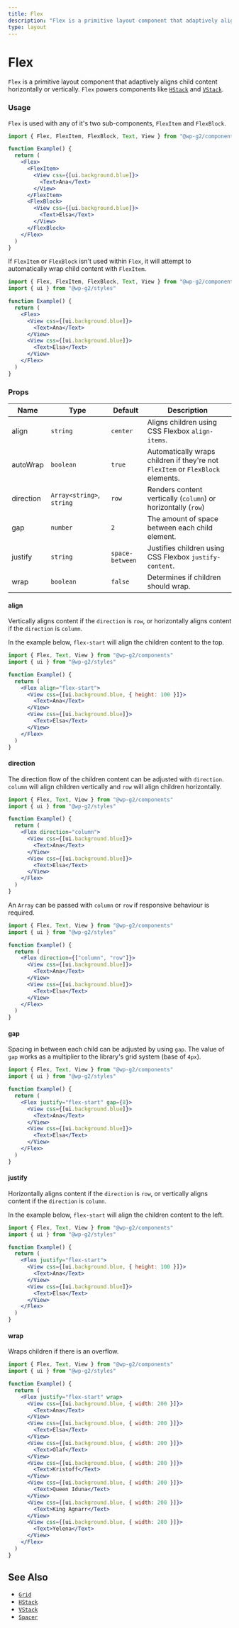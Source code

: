 ```yaml
---
title: Flex
description: "Flex is a primitive layout component that adaptively aligns child content horizontally or vertically. Flex powers components like HStack and VStack."
type: layout
---
```


# Flex

`Flex` is a primitive layout component that adaptively aligns child content horizontally or vertically. `Flex` powers components like [`HStack`](/components/hstack/) and [`VStack`](/components/vstack/).

### Usage

`Flex` is used with any of it's two sub-components, `FlexItem` and `FlexBlock`.

```jsx live
import { Flex, FlexItem, FlexBlock, Text, View } from "@wp-g2/components"

function Example() {
  return (
    <Flex>
      <FlexItem>
        <View css={[ui.background.blue]}>
          <Text>Ana</Text>
        </View>
      </FlexItem>
      <FlexBlock>
        <View css={[ui.background.blue]}>
          <Text>Elsa</Text>
        </View>
      </FlexBlock>
    </Flex>
  )
}
```

If `FlexItem` or `FlexBlock` isn't used within `Flex`, it will attempt to automatically wrap child content with `FlexItem`.

```jsx live
import { Flex, FlexItem, FlexBlock, Text, View } from "@wp-g2/components"
import { ui } from "@wp-g2/styles"

function Example() {
  return (
    <Flex>
      <View css={[ui.background.blue]}>
        <Text>Ana</Text>
      </View>
      <View css={[ui.background.blue]}>
        <Text>Elsa</Text>
      </View>
    </Flex>
  )
}
```

### Props

| Name      | Type                      | Default         | Description                                                                     |
| --------- | ------------------------- | --------------- | ------------------------------------------------------------------------------- |
| align     | `string`                  | `center`        | Aligns children using CSS Flexbox `align-items`.                                |
| autoWrap  | `boolean`                 | `true`          | Automatically wraps children if they're not `FlexItem` or `FlexBlock` elements. |
| direction | `Array<string>`, `string` | `row`           | Renders content vertically (`column`) or horizontally (`row`)                   |
| gap       | `number`                  | `2`             | The amount of space between each child element.                                 |
| justify   | `string`                  | `space-between` | Justifies children using CSS Flexbox `justify-content`.                         |
| wrap      | `boolean`                 | `false`         | Determines if children should wrap.                                             |

#### align

Vertically aligns content if the `direction` is `row`, or horizontally aligns content if the `direction` is `column`.

In the example below, `flex-start` will align the children content to the top.

```jsx live
import { Flex, Text, View } from "@wp-g2/components"
import { ui } from "@wp-g2/styles"

function Example() {
  return (
    <Flex align="flex-start">
      <View css={[ui.background.blue, { height: 100 }]}>
        <Text>Ana</Text>
      </View>
      <View css={[ui.background.blue]}>
        <Text>Elsa</Text>
      </View>
    </Flex>
  )
}
```

#### direction

The direction flow of the children content can be adjusted with `direction`. `column` will align children vertically and `row` will align children horizontally.

```jsx live
import { Flex, Text, View } from "@wp-g2/components"
import { ui } from "@wp-g2/styles"

function Example() {
  return (
    <Flex direction="column">
      <View css={[ui.background.blue]}>
        <Text>Ana</Text>
      </View>
      <View css={[ui.background.blue]}>
        <Text>Elsa</Text>
      </View>
    </Flex>
  )
}
```

An `Array` can be passed with `column` or `row` if responsive behaviour is required.

```jsx live
import { Flex, Text, View } from "@wp-g2/components"
import { ui } from "@wp-g2/styles"

function Example() {
  return (
    <Flex direction={["column", "row"]}>
      <View css={[ui.background.blue]}>
        <Text>Ana</Text>
      </View>
      <View css={[ui.background.blue]}>
        <Text>Elsa</Text>
      </View>
    </Flex>
  )
}
```

#### gap

Spacing in between each child can be adjusted by using `gap`. The value of `gap` works as a multiplier to the library's grid system (base of `4px`).

```jsx live
import { Flex, Text, View } from "@wp-g2/components"
import { ui } from "@wp-g2/styles"

function Example() {
  return (
    <Flex justify="flex-start" gap={8}>
      <View css={[ui.background.blue]}>
        <Text>Ana</Text>
      </View>
      <View css={[ui.background.blue]}>
        <Text>Elsa</Text>
      </View>
    </Flex>
  )
}
```

#### justify

Horizontally aligns content if the `direction` is `row`, or vertically aligns content if the `direction` is `column`.

In the example below, `flex-start` will align the children content to the left.

```jsx live
import { Flex, Text, View } from "@wp-g2/components"
import { ui } from "@wp-g2/styles"

function Example() {
  return (
    <Flex justify="flex-start">
      <View css={[ui.background.blue, { height: 100 }]}>
        <Text>Ana</Text>
      </View>
      <View css={[ui.background.blue]}>
        <Text>Elsa</Text>
      </View>
    </Flex>
  )
}
```

#### wrap

Wraps children if there is an overflow.

```jsx live
import { Flex, Text, View } from "@wp-g2/components"
import { ui } from "@wp-g2/styles"

function Example() {
  return (
    <Flex justify="flex-start" wrap>
      <View css={[ui.background.blue, { width: 200 }]}>
        <Text>Ana</Text>
      </View>
      <View css={[ui.background.blue, { width: 200 }]}>
        <Text>Elsa</Text>
      </View>
      <View css={[ui.background.blue, { width: 200 }]}>
        <Text>Olaf</Text>
      </View>
      <View css={[ui.background.blue, { width: 200 }]}>
        <Text>Kristoff</Text>
      </View>
      <View css={[ui.background.blue, { width: 200 }]}>
        <Text>Queen Iduna</Text>
      </View>
      <View css={[ui.background.blue, { width: 200 }]}>
        <Text>King Agnarr</Text>
      </View>
      <View css={[ui.background.blue, { width: 200 }]}>
        <Text>Yelena</Text>
      </View>
    </Flex>
  )
}
```

## See Also

- [`Grid`](/components/grid/)
- [`HStack`](/components/hstack/)
- [`VStack`](/components/vstack/)
- [`Spacer`](/components/spacer/)
